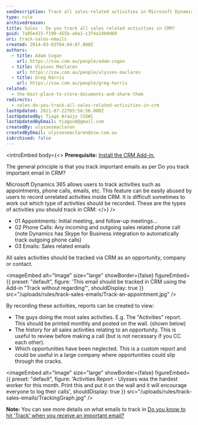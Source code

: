 ```yaml
---
seoDescription: Track all sales-related activities in Microsoft Dynamics CRM to boost sales performance, streamline reporting and enhance customer relationships.
type: rule
archivedreason:
title: Sales - Do you track all sales related activities in CRM?
guid: 7a85e415-f190-455b-a0a1-c3f4a24b9d60
uri: track-sales-emails
created: 2014-03-03T04:04:07.000Z
authors:
  - title: Adam Cogan
    url: https://ssw.com.au/people/adam-cogan
  - title: Ulysses Maclaren
    url: https://ssw.com.au/people/ulysses-maclaren
  - title: Greg Harris
    url: https://ssw.com.au/people/greg-harris
related:
  - the-best-place-to-store-documents-and-share-them
redirects:
  - sales-do-you-track-all-sales-related-activities-in-crm
lastUpdated: 2021-07-22T05:56:56.000Z
lastUpdatedBy: Tiago Araújo [SSW]
lastUpdatedByEmail: tiagov8@gmail.com
createdBy: ulyssesmaclaren
createdByEmail: ulyssesmaclaren@ssw.com.au
isArchived: false
---
```


<introEmbed
  body={<>
**Prerequisite:** [Install the CRM Add-in.](/install-the-2-add-ins)

The general principle is that you track important emails as per Do you track important email in CRM?

<introYoutube url="https://www.youtube.com/embed/Mna0QBFB6CU" description="" />

Microsoft Dynamics 365 allows users to track activities such as appointments, phone calls, emails, etc. This feature can be easily abused by users to record unrelated activities inside CRM. It is difficult sometimes to work out which type of activities should be recorded. These are the types of activities you should track in CRM:
  </>}
/>
- 01 Appointments: Initial meeting, and follow-up meetings...
- 02 Phone Calls: Any incoming and outgoing sales related phone call (note Dynamics has Skype for Business integration to automatically track outgoing phone calls)
- 03 Emails: Sales related emails

All sales activities should be tracked via CRM as an opportunity, company or contact.


<imageEmbed
  alt="Image"
  size="large"
  showBorder={false}
  figureEmbed={{
    preset: "default",
    figure: 'This email should be tracked in CRM using the Add-in "Track without regarding"',
    shouldDisplay: true
  }}
  src="/uploads/rules/track-sales-emails/Track-an-appointment.jpg"
/>

By recording these activities, reports can be created to view:

- The guys doing the most sales activities.
  E.g. The "Activities" report. This should be printed monthly and posted on the wall. (shown below)
- The history for all sales activities relating to an opportunity. This is useful to review before making a call (but is not necessary if you CC each other).
- Which opportunities have been neglected. This is a custom report and could be useful in a large company where opportunities could slip through the cracks.


<imageEmbed
  alt="Image"
  size="large"
  showBorder={false}
  figureEmbed={{
    preset: "default",
    figure: 'Activities Report - Ulysses was the hardest worker for this month. Print this and put it on the wall and it will encourage everyone to log their calls',
    shouldDisplay: true
  }}
  src="/uploads/rules/track-sales-emails/TrackingGraph.jpg"
/>

**Note:** You can see more details on what emails to track in [Do you know to hit 'Track' when you receive an important email?](/track-important-emails)
